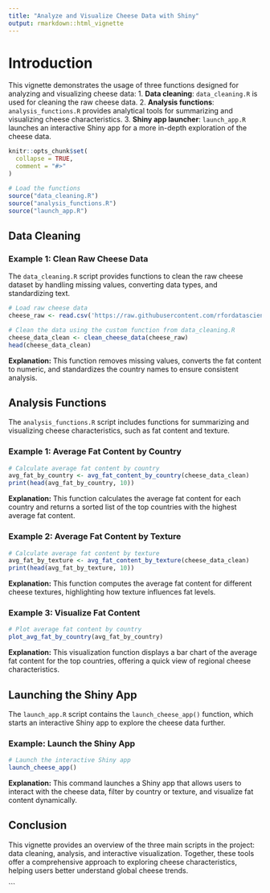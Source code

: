 ```yaml
---
title: "Analyze and Visualize Cheese Data with Shiny"
output: rmarkdown::html_vignette
---
```


# Introduction

This vignette demonstrates the usage of three functions designed for analyzing and visualizing cheese data:
1. **Data cleaning**: `data_cleaning.R` is used for cleaning the raw cheese data.
2. **Analysis functions**: `analysis_functions.R` provides analytical tools for summarizing and visualizing cheese characteristics.
3. **Shiny app launcher**: `launch_app.R` launches an interactive Shiny app for a more in-depth exploration of the cheese data.

```r
knitr::opts_chunk$set(
  collapse = TRUE,
  comment = "#>"
)
```

```r
# Load the functions
source("data_cleaning.R")
source("analysis_functions.R")
source("launch_app.R")
```

## Data Cleaning

### Example 1: Clean Raw Cheese Data

The `data_cleaning.R` script provides functions to clean the raw cheese dataset by handling missing values, converting data types, and standardizing text.

```r
# Load raw cheese data
cheese_raw <- read.csv('https://raw.githubusercontent.com/rfordatascience/tidytuesday/master/data/2024/2024-06-04/cheeses.csv')

# Clean the data using the custom function from data_cleaning.R
cheese_data_clean <- clean_cheese_data(cheese_raw)
head(cheese_data_clean)

```

**Explanation:** This function removes missing values, converts the fat content to numeric, and standardizes the country names to ensure consistent analysis.

## Analysis Functions

The `analysis_functions.R` script includes functions for summarizing and visualizing cheese characteristics, such as fat content and texture.

### Example 1: Average Fat Content by Country

```r
# Calculate average fat content by country
avg_fat_by_country <- avg_fat_content_by_country(cheese_data_clean)
print(head(avg_fat_by_country, 10))
```

**Explanation:** This function calculates the average fat content for each country and returns a sorted list of the top countries with the highest average fat content.

### Example 2: Average Fat Content by Texture

```r
# Calculate average fat content by texture
avg_fat_by_texture <- avg_fat_content_by_texture(cheese_data_clean)
print(head(avg_fat_by_texture, 10))

```

**Explanation:** This function computes the average fat content for different cheese textures, highlighting how texture influences fat levels.

### Example 3: Visualize Fat Content

```r
# Plot average fat content by country
plot_avg_fat_by_country(avg_fat_by_country)
```

**Explanation:** This visualization function displays a bar chart of the average fat content for the top countries, offering a quick view of regional cheese characteristics.

## Launching the Shiny App

The `launch_app.R` script contains the `launch_cheese_app()` function, which starts an interactive Shiny app to explore the cheese data further.

### Example: Launch the Shiny App

```r
# Launch the interactive Shiny app
launch_cheese_app()

```

**Explanation:** This command launches a Shiny app that allows users to interact with the cheese data, filter by country or texture, and visualize fat content dynamically.

## Conclusion

This vignette provides an overview of the three main scripts in the project: data cleaning, analysis, and interactive visualization. Together, these tools offer a comprehensive approach to exploring cheese characteristics, helping users better understand global cheese trends.

```


